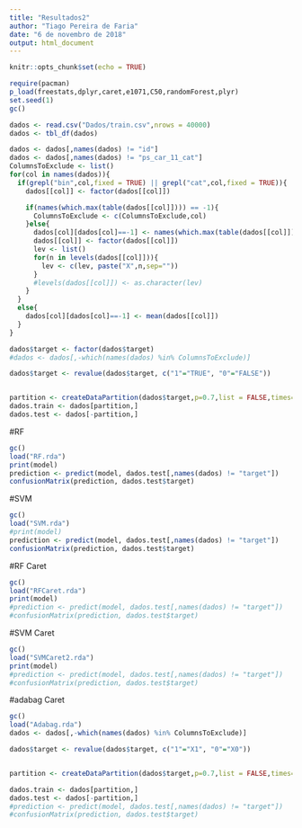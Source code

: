 ```yaml
---
title: "Resultados2"
author: "Tiago Pereira de Faria"
date: "6 de novembro de 2018"
output: html_document
---
```


```r
knitr::opts_chunk$set(echo = TRUE)
```

```r
require(pacman)
p_load(freestats,dplyr,caret,e1071,C50,randomForest,plyr)
set.seed(1)
gc()

dados <- read.csv("Dados/train.csv",nrows = 40000)
dados <- tbl_df(dados)

dados <- dados[,names(dados) != "id"]
dados <- dados[,names(dados) != "ps_car_11_cat"]
ColumnsToExclude <- list()
for(col in names(dados)){
  if(grepl("bin",col,fixed = TRUE) || grepl("cat",col,fixed = TRUE)){
    dados[[col]] <- factor(dados[[col]])

    if(names(which.max(table(dados[[col]]))) == -1){
      ColumnsToExclude <- c(ColumnsToExclude,col)
    }else{
      dados[col][dados[col]==-1] <- names(which.max(table(dados[[col]])))
      dados[[col]] <- factor(dados[[col]])
      lev <- list()
      for(n in levels(dados[[col]])){
        lev <- c(lev, paste("X",n,sep=""))
      }
      #levels(dados[[col]]) <- as.character(lev)
    }
  }
  else{
    dados[col][dados[col]==-1] <- mean(dados[[col]])
  }
}

dados$target <- factor(dados$target)
#dados <- dados[,-which(names(dados) %in% ColumnsToExclude)]

dados$target <- revalue(dados$target, c("1"="TRUE", "0"="FALSE"))


partition <- createDataPartition(dados$target,p=0.7,list = FALSE,times=1)
dados.train <- dados[partition,]
dados.test <- dados[-partition,]
```
#RF
```r
gc()
load("RF.rda")
print(model)
prediction <- predict(model, dados.test[,names(dados) != "target"])
confusionMatrix(prediction, dados.test$target)
```
#SVM
```r
gc()
load("SVM.rda")
#print(model)
prediction <- predict(model, dados.test[,names(dados) != "target"])
confusionMatrix(prediction, dados.test$target)
```
#RF Caret
```r
gc()
load("RFCaret.rda")
print(model)
#prediction <- predict(model, dados.test[,names(dados) != "target"])
#confusionMatrix(prediction, dados.test$target)
```
#SVM Caret
```r
gc()
load("SVMCaret2.rda")
print(model)
#prediction <- predict(model, dados.test[,names(dados) != "target"])
#confusionMatrix(prediction, dados.test$target)
```
#adabag Caret
```r
gc()
load("Adabag.rda")
dados <- dados[,-which(names(dados) %in% ColumnsToExclude)]

dados$target <- revalue(dados$target, c("1"="X1", "0"="X0"))


partition <- createDataPartition(dados$target,p=0.7,list = FALSE,times=1)

dados.train <- dados[partition,]
dados.test <- dados[-partition,]
#prediction <- predict(model, dados.test[,names(dados) != "target"])
#confusionMatrix(prediction, dados.test$target)
```